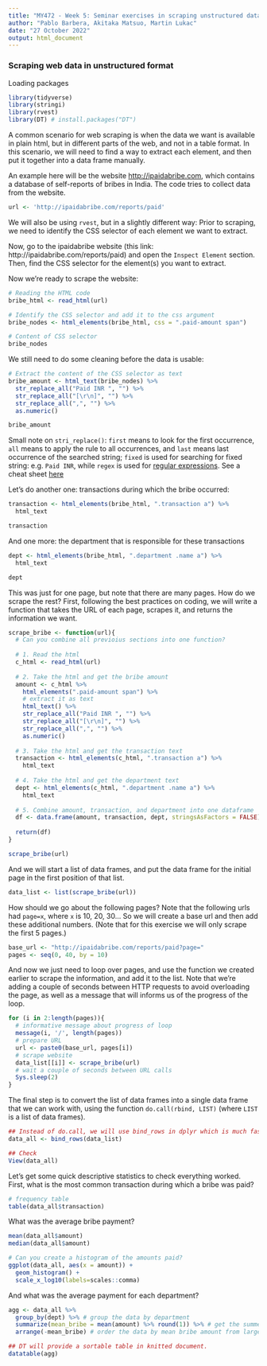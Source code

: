 ```yaml
---
title: "MY472 - Week 5: Seminar exercises in scraping unstructured data - solution"
author: "Pablo Barbera, Akitaka Matsuo, Martin Lukac"
date: "27 October 2022"
output: html_document
---
```


### Scraping web data in unstructured format

Loading packages

```r
library(tidyverse)
library(stringi)
library(rvest)
library(DT) # install.packages("DT")
```

A common scenario for web scraping is when the data we want is available in plain html, but in different parts of the web, and not in a table format. In this scenario, we will need to find a way to extract each element, and then put it together into a data frame manually.

An example here will be the website [http://ipaidabribe.com](http://ipaidabribe.com), which contains a database of self-reports of bribes in India. The code tries to collect data from the website.

```r
url <- 'http://ipaidabribe.com/reports/paid'
```

We will also be using `rvest`, but in a slightly different way: Prior to scraping, we need to identify the CSS selector of each element we want to extract. 

Now, go to the ipaidabribe website (this link: http://ipaidabribe.com/reports/paid) and open the `Inspect Element` section. Then, find the CSS selector for the element(s) you want to extract.

Now we're ready to scrape the website:

```r
# Reading the HTML code
bribe_html <- read_html(url)

# Identify the CSS selector and add it to the css argument
bribe_nodes <- html_elements(bribe_html, css = ".paid-amount span")

# Content of CSS selector
bribe_nodes
```

We still need to do some cleaning before the data is usable:

```r
# Extract the content of the CSS selector as text
bribe_amount <- html_text(bribe_nodes) %>%
  str_replace_all("Paid INR ", "") %>%
  str_replace_all("[\r\n]", "") %>%
  str_replace_all(",", "") %>%
  as.numeric()

bribe_amount
```

Small note on `stri_replace()`: `first` means to look for the first occurrence, `all` means to apply the rule to all occurrences, and `last` means last occurrence of the searched string; `fixed` is used for searching for fixed string: e.g. `Paid INR`, while `regex` is used for [regular expressions](https://en.wikipedia.org/wiki/Regular_expression). See a cheat sheet [here](https://www.rexegg.com/regex-quickstart.html)

Let's do another one: transactions during which the bribe occurred:

```r
transaction <- html_elements(bribe_html, ".transaction a") %>% 
  html_text

transaction
```

And one more: the department that is responsible for these transactions

```r
dept <- html_elements(bribe_html, ".department .name a") %>% 
  html_text

dept
```

This was just for one page, but note that there are many pages. How do we scrape the rest? First, following the best practices on coding, we will write a function that takes the URL of each page, scrapes it, and returns the information we want.

```r
scrape_bribe <- function(url){
  # Can you combine all previoius sections into one function?
  
  # 1. Read the html
  c_html <- read_html(url)
  
  # 2. Take the html and get the bribe amount
  amount <- c_html %>% 
    html_elements(".paid-amount span") %>%
    # extract it as text
    html_text() %>% 
    str_replace_all("Paid INR ", "") %>%
    str_replace_all("[\r\n]", "") %>%
    str_replace_all(",", "") %>%
    as.numeric()
  
  # 3. Take the html and get the transaction text
  transaction <- html_elements(c_html, ".transaction a") %>% 
    html_text
  
  # 4. Take the html and get the department text
  dept <- html_elements(c_html, ".department .name a") %>% 
    html_text
  
  # 5. Combine amount, transaction, and department into one dataframe
  df <- data.frame(amount, transaction, dept, stringsAsFactors = FALSE)
  
  return(df)
}

scrape_bribe(url)
```

And we will start a list of data frames, and put the data frame for the initial page in the first position of that list.

```r
data_list <- list(scrape_bribe(url))
```

How should we go about the following pages? Note that the following urls had `page=x`, where `x` is 10, 20, 30... So we will create a base url and then add these additional numbers. (Note that for this exercise we will only scrape the first 5 pages.)

```r
base_url <- "http://ipaidabribe.com/reports/paid?page="
pages <- seq(0, 40, by = 10)
```

And now we just need to loop over pages, and use the function we created earlier to scrape the information, and add it to the list. Note that we're adding a couple of seconds between HTTP requests to avoid overloading the page, as well as a message that will informs us of the progress of the loop.

```r
for (i in 2:length(pages)){
  # informative message about progress of loop
  message(i, '/', length(pages))
  # prepare URL
  url <- paste0(base_url, pages[i])
  # scrape website
  data_list[[i]] <- scrape_bribe(url)
  # wait a couple of seconds between URL calls
  Sys.sleep(2)
}
```

The final step is to convert the list of data frames into a single data frame that we can work with, using the function `do.call(rbind, LIST)` (where `LIST` is a list of data frames).

```r
## Instead of do.call, we will use bind_rows in dplyr which is much faster 
data_all <- bind_rows(data_list)

## Check
View(data_all)
```

Let's get some quick descriptive statistics to check everything worked. First, what is the most common transaction during which a bribe was paid?

```r
# frequency table
table(data_all$transaction)

```

What was the average bribe payment?

```r
mean(data_all$amount)
median(data_all$amount)

# Can you create a histogram of the amounts paid?
ggplot(data_all, aes(x = amount)) + 
  geom_histogram() + 
  scale_x_log10(labels=scales::comma)

```

And what was the average payment for each department? 

```r
agg <- data_all %>%
  group_by(dept) %>% # group the data by department
  summarize(mean_bribe = mean(amount) %>% round(1)) %>% # get the summery statistics
  arrange(-mean_bribe) # order the data by mean bribe amount from largest to smallest

## DT will provide a sortable table in knitted document.
datatable(agg)
```
